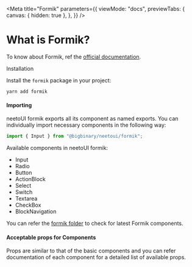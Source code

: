 
<Meta
  title="Formik"
  parameters={{
    viewMode: "docs",
    previewTabs: {
      canvas: { hidden: true },
    },
  }}
/>

# What is Formik?

To know about Formik, ref the [official documentation](https://formik.org/docs/overview).

<div className="subheading">Installation</div>

Install the `formik` package in your project:

<div className="sbdocs-install-code">

```
yarn add formik
```

</div>

#### Importing

neetoUI formik exports all its component as named exports. You can individually import necessary components in the following way:

```jsx
import { Input } from "@bigbinary/neetoui/formik";
```

Available components in neetoUI formik:

- Input
- Radio
- Button
- ActionBlock
- Select
- Switch
- Textarea
- CheckBox
- BlockNavigation

You can refer the [formik folder](https://github.com/bigbinary/neeto-ui/tree/master/lib/components/formik) to check for latest Formik components.

#### Acceptable props for Components

Props are similar to that of the basic components and you can refer documentation of each component for a detailed list of available props.
